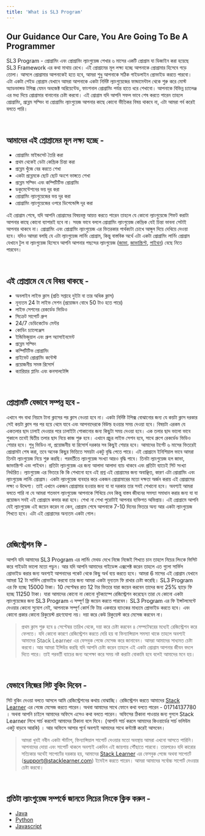 ```yaml
---
title: 'What is SL3 Program'
---
```


## Our Guidance Our Care, You Are Going To Be A Programmer

SL3 Program - প্রোগ্রামিং এবং প্রোগ্রামিং ল্যাংগুয়েজ শেখার ৬ মাসের একটি প্রোগ্রাম যা ডিজাইন করা হয়েছে SL3 Framework এর কথা মাথায় রেখে। এই প্রোগ্রামের মূল লক্ষ্য হচ্ছে আপনাকে প্রোগ্রামার হিসেবে গড়ে তোলা। আসলে প্রোগ্রামার আপনাকেই হতে হবে, আমরা শুধু আপনাকে সঠিক গাইডলাইন প্রোভাইড করতে পারবো। এটা একটা পেইড প্রোগ্রাম যেখানে আমরা আপনাকে একটা নির্দিষ্ট ল্যাংগুয়েজের ফান্ডামেন্টাল থেকে শুরু করে মোস্ট অ্যাডভান্সড টপিক্স যেমন অবজেক্ট অরিয়েন্টেড, ফাংশনাল প্রোগ্রামিং পর্যন্ত হাতে ধরে শেখাবো। আপনাকে বিভিন্ন চ্যালেঞ্জ এর মধ্য দিয়ে প্রোগ্রামার বানানোর চেষ্টা করবো। এই প্রোগ্রাম যদি আপনি সফল ভাবে শেষ করতে পারেন তাহলে প্রোগ্রামিং, প্রব্লেম সল্ভিং বা প্রোগ্রামিং ল্যাংগুয়েজ আপনার কাছে কোনো ভীতিকর বিষয় থাকবে না, এটা আমরা গর্ব করেই বলতে পারি।

<br />

## আমাদের এই প্রোগ্রামের মূল লক্ষ্য হচ্ছে -

-   প্রোগ্রামিং মাইন্ডসেট তৈরি করা
-   প্রথম থেকেই ডেটা কেন্দ্রিক চিন্তা করা
-   প্রব্লেম খুঁজে বের করতে শেখা
-   একটা প্রব্লেমকে ছোট ছোট অংশে ভাঙ্গতে শেখা
-   প্রব্লেম সল্ভিং এবং কম্পিটিটিভ প্রোগ্রামিং
-   ডকুমেন্টেশনের ভয় দূর করা
-   প্রোগ্রামিং ল্যাংগুয়েজের ভয় দূর করা
-   প্রোগ্রামিং ল্যাংগুয়েজের ওপরে ডিপেন্ডেন্সি দূর করা

এই প্রোগ্রাম শেষে, যদি আপনি প্রোগ্রামের বিষয়বস্তু আয়ত্ত করতে পারেন তাহলে যে কোনো ল্যাংগুয়েজে শিফট করাটা আপনার কাছে কোনো ব্যাপারই হবে না। সহজ ভাবে বললে প্রোগ্রামিং ল্যাংগুয়েজ কেন্দ্রিক যেই চিন্তা ভাবনা সেটাই আপনার থাকবে না। প্রোগ্রামিং এবং প্রোগ্রামিং ল্যাংগুয়েজ এর ভিতরকার পার্থক্যটা চোখে আঙ্গুল দিয়ে দেখিয়ে দেওয়া হবে। যদিও আমরা বলছি যে এটা ল্যাংগুয়েজ লার্নিং প্রোগ্রাম, কিন্তু বাস্তবিক অর্থে এটা একটা প্রোগ্রামিং লার্নিং প্রোগ্রাম যেখানে টুল বা ল্যাংগুয়েজ হিসেবে আপনি আপনার পছন্দের ল্যাংগুয়েজ ([জাভা](/program/java), [জাভাস্ক্রিপ্ট](/program/javascript), [পাইথন](/program/python)) বেছে নিতে পারবেন।

<br />

## এই প্রোগ্রামে যে যে বিষয় থাকছে -

-   অনলাইন লাইভ ক্লাস (প্রতি সপ্তাহে দুইটা বা তার অধিক ক্লাস)
-   নূন্যতম 24 টা লাইভ সেশন (প্রয়োজন বোধে 50 টাও হতে পারে)
-   লাইভ সেশনের রেকর্ডেড ভিডিও
-   সিক্রেট সাপোর্ট গ্রুপ
-   24/7 ডেডিকেটেড মেন্টর
-   কোডিং চ্যালেঞ্জেস
-   ইন্ডিভিজুয়াল এবং গ্রুপ অ্যাসাইনমেন্ট
-   প্রব্লেম সল্ভিং
-   কম্পিটিটিভ প্রোগ্রামিং
-   প্রাইভেট প্রোগ্রামিং কন্টেস্ট
-   প্রয়োজনীয় সমস্ত রিসোর্স
-   ক্যারিয়ার প্লানিং এবং কনসালটেন্সি

<br />

## প্রোগ্রামটি যেভাবে সম্পন্ন হবে -

এখানে গদ বাধা নিয়মে টানা ক্লাসের পর ক্লাস নেওয়া হবে না। একটা নির্দিষ্ট টপিক্স বোঝানোর জন্য যে কয়টা ক্লাস দরকার সেই কয়টা ক্লাস পর পর হয়ে থেমে যাবে এবং আপনাদেরকে বিউল্ড হওয়ার সময় দেওয়া হবে। বিষয়টা এরকম যে একতলার ছাদ ঢালাই দেওয়ার পরে ঢালাইটা শোকানোর জন্য কিছুটা সময় দেওয়া হবে। এক তলার ছাদ ভালো ভাবে শুকালে তবেই দ্বিতীয় তলার ছাদ নিয়ে কাজ শুরু হবে। এখানে প্রচুর লাইভ সেশন হবে, সাথে গ্রুপে রেকর্ডেড ভিডিও শেয়ার হবে। শুধু ভিডিও না, প্রয়োজনীয় যা রিসোর্স দরকার সব কিছুই শেয়ার হবে। আমাদের টার্গেট ৬ মাসের ভিতরেই প্রোগ্রামটা শেষ করা, তবে অনেক কিছুর ভিত্তিতে সময়টা একটু বৃদ্ধি পেতে পারে।
এই প্রোগ্রামে ইনিশিয়াল ভাবে আমরা তিনটা ল্যাংগুয়েজ নিয়ে শুরু করছি। পরবর্তীতে ল্যাংগুয়েজ সংখ্যা আরও বৃদ্ধি পাবে। তিনটা ল্যাংগুয়েজ হল জাভা, জাভাস্ক্রিপ্ট এবং পাইথন। প্রতিটা ল্যাংগুয়েজ এর জন্য আলাদা আলাদা ব্যাচ থাকবে এবং প্রতিটা ব্যাচেই সিট সংখ্যা নির্ধারিত। ল্যাংগুয়েজ এর ভিতরে কি কি শেখানো হবে এই প্রশ্ন এই প্রোগ্রামের জন্য অবাঞ্ছিত, কারণ এটা প্রোগ্রামিং এবং ল্যাংগুয়েজ লার্নিং প্রোগ্রাম। একটা ল্যাংগুয়েজ ব্যবহার করে একজন প্রোগ্রামারের মতো দক্ষতা অর্জন করায় এই প্রোগ্রামের লক্ষ্য ও উদ্দেশ্য। তাই এখানে একজন প্রোগ্রামার হওয়ার জন্য যা যা দরকার তার সবই শেখানো হবে। অবশ্যই আমরা বলতে পারি না যে আমরা শতভাগ ল্যাংগুয়েজ আপনাকে শিখিয়ে দেব কিন্তু বাস্তব জীবনের সমস্যা সমাধান করার জন্য যা যা প্রয়োজন সবই এই প্রোগ্রামে কভার করা হবে। শেখা না শেখা পুরোটাই আপনার ব্যক্তিগত অভিপ্রায়। এই প্রোগ্রামে আপনি যেই ল্যাংগুয়েজ এই জয়েন করেন না কেন, প্রোগ্রাম শেষে আপনাকে 7-10 দিনের ভিতরে অন্য আর একটা ল্যাংগুয়েজ শিখতে হবে। এটা এই প্রোগ্রামের অন্যতম একটা গোল।

<br />

## রেজিস্ট্রেশন ফি -

আপনি যদি আমাদের SL3 Program এর লার্নিং মেথড দেখে নিজে নিজেই শিখতে চান তাহলে নিচের লিংকে ভিসিট করে গাইডটা ভালো মতো পড়ুন। আর যদি আপনি আমাদের গাইডেন্স এক্সপেক্ট করেন তাহলে এত গুলো সার্ভিস প্রোভাইড করার জন্য অবশ্যই আপনাদের পকেট থেকে কিছু অর্থ ব্যয় করতে হবে। আমরা 6 মাসের এই প্রোগ্রাম যেখানে আমরা 12 টা সার্ভিস প্রোভাইড করবো তার জন্য আমরা একটা নূন্যতম ফি রাখার চেষ্টা করেছি। SL3 Program এর ফি হচ্ছে 15000 টাকা। 10 সেপ্টেম্বর রাত 12 টার ভিতরে যারা জয়েন করবেন তাদের জন্য 25% ছাড়ে ফি হচ্ছে 11250 টাকা। যারা আমাদের কোনো না কোনো বুটক্যাম্পে রেজিস্ট্রেশন করেছেন তারা যে কোনো একটা ল্যাংগুয়েজের জন্য SL3 Program এ সম্পূর্ণ ফ্রি জয়েন করতে পারবেন। SL3 Program এর ফি ইন্সটলমেন্টে দেওয়ার কোনো সুযোগ নেই, আপনাকে সম্পূর্ণ কোর্স ফি টায় একবারে ব্যাংকের মাধ্যমে প্রোভাইড করতে হবে। এবং কোনো প্রকার কোনো রিকুয়েস্ট গ্রহণযোগ্য নয়। দয়া করে কেউ রিকুয়েস্ট করে মেসেজ করবেন না।

> প্রথম ক্লাস শুরু হবে ৪ সেপ্টেম্বর তারিখ থেকে, দয়া করে চেষ্টা করবেন ৪ সেম্পটেম্বরের মধ্যেই রেজিস্ট্রেশন করে ফেলতে। যদি কোনো কারণে রেজিস্ট্রেশন করতে দেরি হয় বা ফিন্যান্সিয়াল সমস্যা থাকে তাহলে অবশ্যই আমাদের Stack Learner এর ফেসবুক পেজে মেসেজ করে জানাবেন। আমরা আমাদের সাধ্যমত চেষ্টা করবো। আর আমরা ইন্সিউর করছি যদি আপনি চেষ্টা করেন তাহলে এই একটা প্রোগ্রাম আপনার জীবন বদলে দিতে পারে। তাই পরবর্তী ব্যাচের জন্য অপেক্ষা করে সময় নষ্ট করাটা বোকামি হবে বলেই আমাদের মনে হয়।

<br />

## যেভাবে নিজের সিট বুকিং দিবেন -

সিট বুকিং দেওয়া বলতে আসলে আমি রেজিস্ট্রেশনের কথায় বোঝাচ্ছি। রেজিস্ট্রেশন করতে আমাদের [Stack Learner](m.me/stacklearner) এর পেজে মেসেজ করতে পারেন। অথবা আমাদের সাথে ফোনে কথা বলতে পারেন - 01714137780 । অথবা আপনি চাইলে আমাদের অফিসে এসেও কথা বলতে পারেন। অফিসের ঠিকানা পাওয়ার জন্য গুগলে Stack Learner লিখে সার্চ করলেই আমাদের ঠিকানা বলে দিবে। (আপনি সার্চ করলে আমাদের কিওয়ার্ডের সার্চ ভলিউম একটু বাড়বে আরকি) । আর অফিসে আসার পূর্বে অবশ্যই আমাদের সাথে কন্ট্যাক্ট করেই আসবেন।

> আমরা খুবই নবীন একটা স্টার্টাপ, ফিন্যান্সিয়াল সাপোর্ট দেওয়ার মতো অবস্থায় আমরা এখনো আসতে পারিনি। আপনাদের দোয়া এবং সাপোর্ট থাকলে অবশ্যই একদিন এই জায়গায় পৌঁছাতে পারবো। তারপরেও যদি কারোর সত্যিকার অর্থেই সাপোর্টের দরকার হয়, আমাদের [Stack Learner](m.me/stacklearner) এর ফেসবুক পেজে অথবা সাপোর্টে (support@stacklearner.com) ইমেইল করতে পারেন। আমরা আমাদের সর্বোচ্চ সাপোর্ট দেওয়ার চেষ্টা করবো।

<br />

## প্রতিটা ল্যাংগুয়েজ সম্পর্কে জানতে লিচের লিংকে ক্লিক করুন -

-   [Java](/program/java)
-   [Python](/program/python)
-   [Javascript](/program/javascript)
